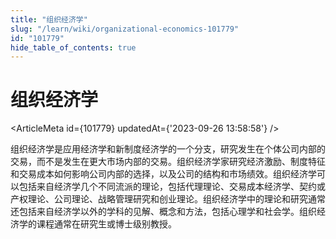 ```yaml
---
title: "组织经济学"
slug: "/learn/wiki/organizational-economics-101779"
id: "101779"
hide_table_of_contents: true
---
```



# 组织经济学

<ArticleMeta id={101779} updatedAt={'2023-09-26 13:58:58'} />
<div className='border-solid border-b border-t-0 my-4 border-[var(--ifm-color-gray-300)]' />

组织经济学是应用经济学和新制度经济学的一个分支，研究发生在个体公司内部的交易，而不是发生在更大市场内部的交易。组织经济学家研究经济激励、制度特征和交易成本如何影响公司内部的选择，以及公司的结构和市场绩效。组织经济学可以包括来自经济学几个不同流派的理论，包括代理理论、交易成本经济学、契约或产权理论、公司理论、战略管理研究和创业理论。组织经济学中的理论和研究通常还包括来自经济学以外的学科的见解、概念和方法，包括心理学和社会学。组织经济学的课程通常在研究生或博士级别教授。
